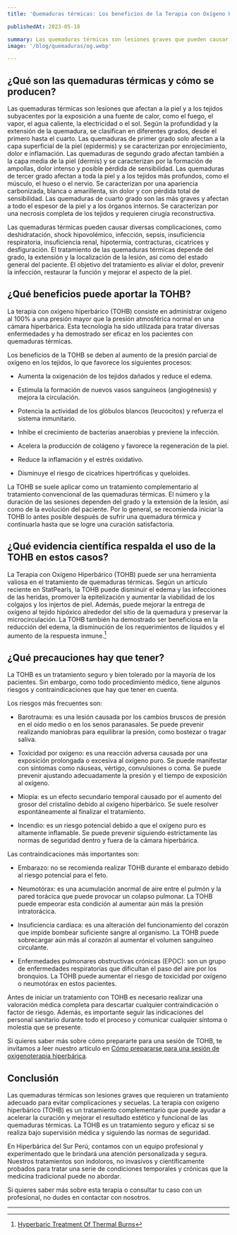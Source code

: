 ```yaml
---
title: 'Quemaduras térmicas: Los beneficios de la Terapia con Oxígeno Hiperbárico'

publishedAt: 2023-05-18

summary: Las quemaduras térmicas son lesiones graves que pueden causar dolor, infección y cicatrices. La terapia con oxígeno hiperbárico (TOHB) es un tratamiento que puede acelerar la curación y reducir las complicaciones de las quemaduras térmicas. En este artículo te explicamos qué son las quemaduras térmicas, cómo funciona la TOHB y qué precauciones debes tener si te sometes a esta terapia.
image: '/blog/quemaduras/og.webp'

---
```


## ¿Qué son las quemaduras térmicas y cómo se producen?

Las quemaduras térmicas son lesiones que afectan a la piel y a los tejidos subyacentes por la exposición a una fuente de calor, como el fuego, el vapor, el agua caliente, la electricidad o el sol. Según la profundidad y la extensión de la quemadura, se clasifican en diferentes grados, desde el primero hasta el cuarto. Las quemaduras de primer grado solo afectan a la capa superficial de la piel (epidermis) y se caracterizan por enrojecimiento, dolor e inflamación. Las quemaduras de segundo grado afectan también a la capa media de la piel (dermis) y se caracterizan por la formación de ampollas, dolor intenso y posible pérdida de sensibilidad. Las quemaduras de tercer grado afectan a toda la piel y a los tejidos más profundos, como el músculo, el hueso o el nervio. Se caracterizan por una apariencia carbonizada, blanca o amarillenta, sin dolor y con pérdida total de sensibilidad. Las quemaduras de cuarto grado son las más graves y afectan a todo el espesor de la piel y a los órganos internos. Se caracterizan por una necrosis completa de los tejidos y requieren cirugía reconstructiva.

Las quemaduras térmicas pueden causar diversas complicaciones, como deshidratación, shock hipovolémico, infección, sepsis, insuficiencia respiratoria, insuficiencia renal, hipotermia, contracturas, cicatrices y desfiguración. El tratamiento de las quemaduras térmicas depende del grado, la extensión y la localización de la lesión, así como del estado general del paciente. El objetivo del tratamiento es aliviar el dolor, prevenir la infección, restaurar la función y mejorar el aspecto de la piel.

## ¿Qué beneficios puede aportar la TOHB?

La terapia con oxígeno hiperbárico (TOHB) consiste en administrar oxígeno al 100% a una presión mayor que la presión atmosférica normal en una cámara hiperbárica. Esta tecnología ha sido utilizada para tratar diversas enfermedades y ha demostrado ser eficaz en los pacientes con quemaduras térmicas.

Los beneficios de la TOHB se deben al aumento de la presión parcial de oxígeno en los tejidos, lo que favorece los siguientes procesos:

- Aumenta la oxigenación de los tejidos dañados y reduce el edema.

- Estimula la formación de nuevos vasos sanguíneos (angiogénesis) y mejora la circulación.

- Potencia la actividad de los glóbulos blancos (leucocitos) y refuerza el sistema inmunitario.

- Inhibe el crecimiento de bacterias anaerobias y previene la infección.

- Acelera la producción de colágeno y favorece la regeneración de la piel.

- Reduce la inflamación y el estrés oxidativo.

- Disminuye el riesgo de cicatrices hipertróficas y queloides.

La TOHB se suele aplicar como un tratamiento complementario al tratamiento convencional de las quemaduras térmicas. El número y la duración de las sesiones dependen del grado y la extensión de la lesión, así como de la evolución del paciente. Por lo general, se recomienda iniciar la TOHB lo antes posible después de sufrir una quemadura térmica y continuarla hasta que se logre una curación satisfactoria.

## ¿Qué evidencia científica respalda el uso de la TOHB en estos casos?

La Terapia con Oxígeno Hiperbárico (TOHB) puede ser una herramienta valiosa en el tratamiento de quemaduras térmicas. Según un artículo reciente en StatPearls, la TOHB puede disminuir el edema y las infecciones de las heridas, promover la epitelización y aumentar la viabilidad de los colgajos y los injertos de piel. Además, puede mejorar la entrega de oxígeno al tejido hipóxico alrededor del sitio de la quemadura y preservar la microcirculación. La TOHB también ha demostrado ser beneficiosa en la reducción del edema, la disminución de los requerimientos de líquidos y el aumento de la respuesta inmune.[^1]

## ¿Qué precauciones hay que tener?

La TOHB es un tratamiento seguro y bien tolerado por la mayoría de los pacientes. Sin embargo, como todo procedimiento médico, tiene algunos riesgos y contraindicaciones que hay que tener en cuenta.

Los riesgos más frecuentes son:

- Barotrauma: es una lesión causada por los cambios bruscos de presión en el oído medio o en los senos paranasales. Se puede prevenir realizando maniobras para equilibrar la presión, como bostezar o tragar saliva.

- Toxicidad por oxígeno: es una reacción adversa causada por una exposición prolongada o excesiva al oxígeno puro. Se puede manifestar con síntomas como náuseas, vértigo, convulsiones o coma. Se puede prevenir ajustando adecuadamente la presión y el tiempo de exposición al oxígeno.

- Miopía: es un efecto secundario temporal causado por el aumento del grosor del cristalino debido al oxígeno hiperbárico. Se suele resolver espontáneamente al finalizar el tratamiento.

- Incendio: es un riesgo potencial debido a que el oxígeno puro es altamente inflamable. Se puede prevenir siguiendo estrictamente las normas de seguridad dentro y fuera de la cámara hiperbárica.

Las contraindicaciones más importantes son:

- Embarazo: no se recomienda realizar TOHB durante el embarazo debido al riesgo potencial para el feto.

- Neumotórax: es una acumulación anormal de aire entre el pulmón y la pared torácica que puede provocar un colapso pulmonar. La TOHB puede empeorar esta condición al aumentar aún más la presión intratorácica.

- Insuficiencia cardíaca: es una alteración del funcionamiento del corazón que impide bombear suficiente sangre al organismo. La TOHB puede sobrecargar aún más al corazón al aumentar el volumen sanguíneo circulante.

- Enfermedades pulmonares obstructivas crónicas (EPOC): son un grupo de enfermedades respiratorias que dificultan el paso del aire por los bronquios. La TOHB puede aumentar el riesgo de toxicidad por oxígeno o neumotórax en estos pacientes.

Antes de iniciar un tratamiento con TOHB es necesario realizar una valoración médica completa para descartar cualquier contraindicación o factor de riesgo. Además, es importante seguir las indicaciones del personal sanitario durante todo el proceso y comunicar cualquier síntoma o molestia que se presente.

Si quieres saber más sobre cómo prepararte para una sesión de TOHB, te invitamos a leer nuestro artículo en [Cómo prepararse para una sesión de oxigenoterapia hiperbárica](/blog/recomendaciones).

## Conclusión

Las quemaduras térmicas son lesiones graves que requieren un tratamiento adecuado para evitar complicaciones y secuelas. La terapia con oxígeno hiperbárico (TOHB) es un tratamiento complementario que puede ayudar a acelerar la curación y mejorar el resultado estético y funcional de las quemaduras térmicas. La TOHB es un tratamiento seguro y eficaz si se realiza bajo supervisión médica y siguiendo las normas de seguridad.

En Hiperbárica del Sur Perú, contamos con un equipo profesional y experimentado que le brindará una atención personalizada y segura. Nuestros tratamientos son indoloros, no invasivos y científicamente probados para tratar una serie de condiciones temporales y crónicas que la medicina tradicional puede no abordar.

Si quieres saber más sobre esta terapia o consultar tu caso con un profesional, no dudes en contactar con nosotros.

---

[^1]: [Hyperbaric Treatment Of Thermal Burns](https://www.ncbi.nlm.nih.gov/books/NBK470524/)
